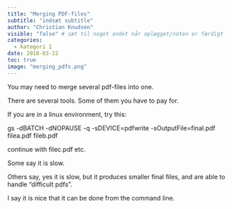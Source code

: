 ```yaml
---
title: "Merging PDF-files"
subtitle: "indsæt subtitle"
author: "Christian Knudsen"
visible: "false" # sæt til noget andet når oplægget/noten er færdigt
categories:
  - kategori 1
date: 2018-03-22
toc: true
image: "merging_pdfs.png"
---
```

You may need to merge several pdf-files into one.

There are several tools. Some of them you have to pay for.

If you are in a linux environment, try this:

gs -dBATCH -dNOPAUSE -q -sDEVICE=pdfwrite -sOutputFile=final.pdf filea.pdf fileb.pdf

continue with filec.pdf etc.

Some say it is slow.

Others say, yes it is slow, but it produces smaller final files, and are able to handle "difficult pdfs".

I say it is nice that it can be done from the command line.
